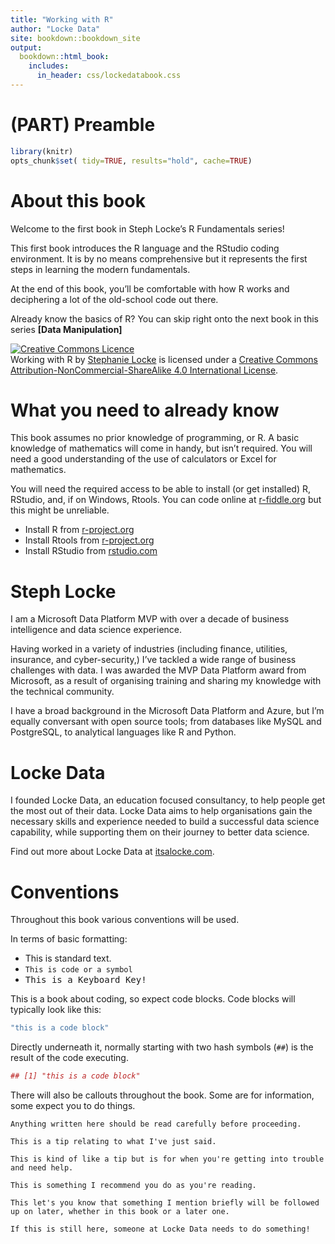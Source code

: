 ```yaml
---
title: "Working with R"
author: "Locke Data"
site: bookdown::bookdown_site
output:
  bookdown::html_book:
    includes:
      in_header: css/lockedatabook.css
---
```



# (PART) Preamble {-} 

```r
library(knitr)
opts_chunk$set( tidy=TRUE, results="hold", cache=TRUE) 
```




# About this book {-}
Welcome to the first book in Steph Locke's R Fundamentals series! 

This first book introduces the R language and the RStudio coding environment. It is by no means comprehensive but it represents the first steps in learning the modern fundamentals. 

At the end of this book, you'll be comfortable with how R works and deciphering a lot of the old-school code out there. 

Already know the basics of R? You can skip right onto the next book in this series **[Data Manipulation]**

<a rel="license" href="http://creativecommons.org/licenses/by-nc-sa/4.0/"><img alt="Creative Commons Licence" style="border-width:0" src="https://i.creativecommons.org/l/by-nc-sa/4.0/88x31.png" /></a><br /><span xmlns:dct="http://purl.org/dc/terms/" href="http://purl.org/dc/dcmitype/Text" property="dct:title" rel="dct:type">Working with R</span> by <a xmlns:cc="http://creativecommons.org/ns#" href="https://itsalocke.com/" property="cc:attributionName" rel="cc:attributionURL">Stephanie Locke</a> is licensed under a <a rel="license" href="http://creativecommons.org/licenses/by-nc-sa/4.0/">Creative Commons Attribution-NonCommercial-ShareAlike 4.0 International License</a>.

# What you need to already know {-}
This book assumes no prior knowledge of programming, or R. A basic knowledge of mathematics will come in handy, but isn't required. You will need a good understanding of the use of calculators or Excel for mathematics.

You will need the required access to be able to install (or get installed) R, RStudio, and, if on Windows, Rtools. You can code online at [r-fiddle.org](//www.r-fiddle.org/) but this might be unreliable. 

- Install R from [r-project.org]( https://cloud.r-project.org/)
- Install Rtools from  [r-project.org]( https://cloud.r-project.org/bin/windows/Rtools/)
- Install RStudio from [rstudio.com](https://www.rstudio.com/products/rstudio/download/#download)

# Steph Locke {-}
I am a Microsoft Data Platform MVP with over a decade of business intelligence and data science experience.

Having worked in a variety of industries (including finance, utilities, insurance, and cyber-security,) I've tackled a wide range of business challenges with data. I was awarded the MVP Data Platform award from Microsoft, as a result of organising training and sharing my knowledge with the technical community.

I have a broad background in the Microsoft Data Platform and Azure, but I’m equally conversant with open source tools; from databases like MySQL and PostgreSQL, to analytical languages like R and Python.

# Locke Data {-}
I founded Locke Data, an education focused consultancy, to help people get the most out of their data. Locke Data aims to help organisations gain the necessary skills and experience needed to build a successful data science capability, while supporting them on their journey to better data science.

Find out more about Locke Data at [itsalocke.com](https://itsalocke.com/about/). 

# Conventions {-}

Throughout this book various conventions will be used.

In terms of basic formatting:

- This is standard text.
- `This is code or a symbol`
- <kbd>This is a Keyboard Key!</kbd>

This is a book about coding, so expect code blocks. Code blocks will typically look like this:

```r
"this is a code block"
```

Directly underneath it, normally starting with two hash symbols (`##`) is the result of the code executing.

```r
## [1] "this is a code block"
```

There will also be callouts throughout the book. Some are for information, some expect you to do things.

```block
Anything written here should be read carefully before proceeding.
```

```block
This is a tip relating to what I've just said.
```

```block
This is kind of like a tip but is for when you're getting into trouble and need help.
```

```block
This is something I recommend you do as you're reading.
```

```block
This let's you know that something I mention briefly will be followed up on later, whether in this book or a later one.
```

```block
If this is still here, someone at Locke Data needs to do something!
```

